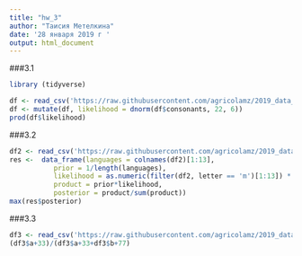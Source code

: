 ```yaml
---
title: "hw_3"
author: "Таисия Метелкина"
date: '28 января 2019 г '
output: html_document
---
```


###3.1

```r

library (tidyverse)

df <- read_csv('https://raw.githubusercontent.com/agricolamz/2019_data_analysis_for_linguists/master/data/students/tsmetelkina/hw3_Bayesian_inference/hw3_phoible.csv')
df <- mutate(df, likelihood = dnorm(df$consonants, 22, 6))
prod(df$likelihood)
```

###3.2

```r

df2 <- read_csv('https://raw.githubusercontent.com/agricolamz/2019_data_analysis_for_linguists/master/data/letter_frequency.csv')
res <-  data_frame(languages = colnames(df2)[1:13],
           prior = 1/length(languages),
           likelihood = as.numeric(filter(df2, letter == 'm')[1:13]) * as.numeric(filter(df2, letter == 'o')[1:13]) * as.numeric(filter(df2, letter == 's')[1:13]) * as.numeric(filter(df2, letter == 't')[1:13]),
           product = prior*likelihood,
           posterior = product/sum(product))
max(res$posterior)
```

###3.3

```r

df3 <- read_csv('https://raw.githubusercontent.com/agricolamz/2019_data_analysis_for_linguists/master/data/students/tsmetelkina/hw3_Bayesian_inference/hw3_task_3.csv')
(df3$a+33)/(df3$a+33+df3$b+77)
```
